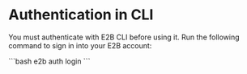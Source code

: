 # Authentication in CLI

You must authenticate with E2B CLI before using it. Run the following command to sign in into your E2B account:

<CodeGroup isTerminalCommand>
```bash
e2b auth login
```
</CodeGroup>